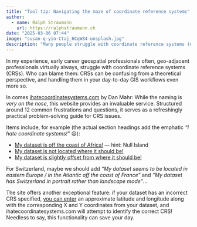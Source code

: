 ```yaml
---
title: "Tool tip: Navigating the maze of coordinate reference systems"
author:
  - name: Ralph Straumann
    url: https://ralphstraumann.ch
date: "2025-03-06 07:44"
image: "susan-q-yin-Ctaj_HCqW84-unsplash.jpg"
description: "Many people struggle with coordinate reference systems (#CRSs). Who can blame them? But there is a tool that can help you out if you find yourself experiencing the same predicament."
---
```


In my experience, early career geospatial professionals often, geo-adjacent professionals virtually always, struggle with coordinate reference systems (CRSs). Who can blame them: CRSs can be confusing from a theoretical perspective, and handling them in your day-to-day GIS workflows even more so.

In comes [ihatecoordinatesystems.com](https://ihatecoordinatesystems.com) by Dan Mahr: While the naming is *very on the nose*, this website provides an invaluable service. Structured around 12 common frustrations and questions, it serves as a refreshingly practical problem-solving guide for CRS issues.

Items include, for example (the actual section headings add the emphatic *"I hate coordinate systems!"* 😃):

- [My dataset is off the coast of Africa!](https://ihatecoordinatesystems.com/#null-island) — hint: Null Island
- [My dataset is not located where it should be!](https://ihatecoordinatesystems.com/#wrong-crs)
- [My dataset is slightly offset from where it should be!](https://ihatecoordinatesystems.com/#wrong-gcs)

For Switzerland, maybe we should add *"My dataset seems to be located in eastern Europe / in the Atlantic off the coast of France"* and *"My dataset has Switzerland in portrait rather than landscape mode"*...

The site offers another exceptional feature: if your dataset has an incorrect CRS specified, [you can enter](https://ihatecoordinatesystems.com/#correct-crs) an approximate latitude and longitude along with the corresponding X and Y coordinates from your dataset, and ihatecoordinatesystems.com will attempt to identify the correct CRS! Needless to say, this functionality can save your day.
